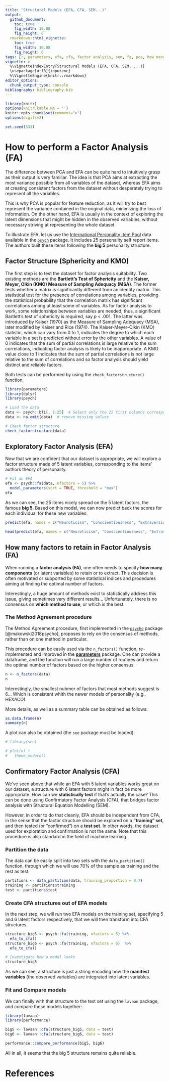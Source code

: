 ```yaml
---
title: "Structural Models (EFA, CFA, SEM...)"
output: 
  github_document:
    toc: true
    fig_width: 10.08
    fig_height: 6
  rmarkdown::html_vignette:
    toc: true
    fig_width: 10.08
    fig_height: 6
tags: [r, parameters, efa, cfa, factor analysis, sem, fa, pca, how many factors, n factors]
vignette: >
  %\VignetteIndexEntry{Structural Models (EFA, CFA, SEM, ...)}
  \usepackage[utf8]{inputenc}
  %\VignetteEngine{knitr::rmarkdown}
editor_options: 
  chunk_output_type: console
bibliography: bibliography.bib
---
```


```r
library(knitr)
options(knitr.kable.NA = '')
knitr::opts_chunk$set(comment=">")
options(digits=2)

set.seed(333)
```


# How to perform a Factor Analysis (FA)

The difference between PCA and EFA can be quite hard to intuitively grasp as their output is very familiar. The idea is that PCA aims at extracting the most variance possible from all variables of the dataset, whereas EFA aims at creating consistent factors from the dataset without desperately trying to represent all the variables. 

This is why PCA is popular for feature reduction, as it will try to best represent the variance contained in the original data, minimizing the loss of information. On the other hand, EFA is usually in the context of exploring the latent dimensions that might be hidden in the observed variables, without necessary striving at representing the whole dataset.

To illustrate EFA, let us use the [International Personality Item Pool](ipip.ori.org) data available in the [ `psych`](https://www.personality-project.org/r/html/bfi.html) package. It includes 25 personality self report items. The authors built these items following the **big 5** personality structure.

## Factor Structure (Sphericity and KMO)

The first step is to test the dataset for factor analysis suitability. Two existing methods are the **Bartlett's Test of Sphericity** and the **Kaiser, Meyer, Olkin (KMO) Measure of Sampling Adequacy (MSA)**. The former tests whether a matrix is significantly different from an identity matrix. This statistical test for the presence of correlations among variables, providing the statistical probability that the correlation matrix has significant correlations among at least some of variables. As for factor analysis to work, some relationships between variables are needed, thus, a significant Bartlett's test of sphericity is required, say *p* < .001. The latter was introduced by Kaiser (1970) as the Measure of Sampling Adequacy (MSA), later modified by Kaiser and Rice (1974). The Kaiser-Meyer-Olkin (KMO) statistic, which can vary from 0 to 1, indicates the degree to which each variable in a set is predicted without error by the other variables. A value of 0 indicates that the sum of partial correlations is large relative to the sum correlations, indicating factor analysis is likely to be inappropriate. A KMO value close to 1 indicates that the sum of partial correlations is not large relative to the sum of correlations and so factor analysis should yield distinct and reliable factors.

Both tests can be performed by using the `check_factorstructure()` function.

```r
library(parameters)
library(dplyr)
library(psych)

# Load the data
data <- psych::bfi[, 1:25]  # Select only the 25 first columns corresponding to the items
data <- na.omit(data)  # remove missing values

# Check factor structure
check_factorstructure(data)
```



## Exploratory Factor Analysis (EFA)

Now that we are confident that our dataset is appropriate, we will explore a factor structure made of 5 latent variables, corresponding to the items' authors theory of personality.

```r
# Fit an EFA
efa <- psych::fa(data, nfactors = 5) %>% 
  model_parameters(sort = TRUE, threshold = "max")
efa
```

As we can see, the 25 items nicely spread on the 5 latent factors, the famous **big 5**. Based on this model, we can now predict back the scores for each individual for these new variables:

```r
predict(efa, names = c("Neuroticism", "Conscientiousness", "Extraversion", "Agreeableness", "Opennness"))
```
```r
head(predict(efa, names = c("Neuroticism", "Conscientiousness", "Extraversion", "Agreeableness", "Opennness")), 5)
```

## How many factors to retain in Factor Analysis (FA)


When running a **factor analysis (FA)**, one often needs to specify **how many components** (or latent variables) to retain or to extract. This decision is often motivated or supported by some statistical indices and procedures aiming at finding the optimal number of factors. 

Interestingly, a huge amount of methods exist to statistically address this issue, giving sometimes very different results... Unfortunately, there is no consensus on **which method to use**, or which is the best.


### The Method Agreement procedure

The Method Agreement procedure, first implemented in the [`psycho`](https://neuropsychology.github.io/psycho.R/2018/05/24/n_factors.html) package [@makowski2018psycho], proposes to rely on the consensus of methods, rather than on one method in particular.


This procedure can be easily used via the `n_factors()` function, re-implemented and improved in the [**parameters**](https://github.com/easystats/parameters) package. One can provide a dataframe, and the function will run a large number of routines and return the optimal number of factors based on the higher consensus.  


```r
n <- n_factors(data)
n
```

Interestingly, the smallest nubmer of factors that most methods suggest is 6... Which is consistent whith the newer models of personality (e.g., HEXACO).

More details, as well as a summary table can be obtained as follows:

```r
as.data.frame(n)
summary(n)
```


A plot can also be obtained (the `see` package must be loaded):

```r
# library(see)

# plot(n) +
#   theme_modern()
```


## Confirmatory Factor Analysis (CFA)

We've seen above that while an EFA with 5 latent variables works great on our dataset, a structure with 6 latent factors might in fact be more appropriate. How can we **statistically test** if that's actually the case? This can be done using Confirmatory Factor Analysis (CFA), that bridges factor analysis with Structural Equation Modelling (SEM).

However, in order to do that cleanly, EFA should be independent from CFA, in the sense that the factor structure should be explored on a **"training" set**, and then tested (or "confirmed") on a **test set**. In other words, the dataset used for exploration and confirmation is not the same. Note that this procedure is also standard in the field of machine learning.

### Partition the data

The data can be easily split into two sets with the `data_partition()` function, through which we will use 70\% of the sample as training and the rest as test.

```r
partitions <- data_partition(data, training_proportion = 0.7)
training <- partitions$training
test <- partitions$test
```

### Create CFA structures out of EFA models

In the next step, we will run two EFA models on the training set, specifying 5 and 6 latent factors respectively, that we will then transform into CFA structures. 

```r
structure_big5 <- psych::fa(training, nfactors = 5) %>% 
  efa_to_cfa()
structure_big6 <- psych::fa(training, nfactors = 6)  %>% 
  efa_to_cfa()

# Investigate how a model looks
structure_big5
```

As we can see, a structure is just a string encoding how the **manifest variables** (the observed variables) are integrated into latent variables.


### Fit and Compare models

We can finally with that structure to the test set using the `lavaan` package, and compare these models together:

```r
library(lavaan)
library(performance)

big5 <- lavaan::cfa(structure_big5, data = test)
big6 <- lavaan::cfa(structure_big6, data = test)

performance::compare_performance(big5, big6)
```

All in all, it seems that the big 5 structure remains quite reliable.


# References
